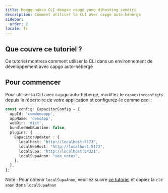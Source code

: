```yaml
---
title: Menggunakan CLI dengan capgo yang dihosting sendiri
description: Comment utiliser la CLI avec capgo auto-hébergé
sidebar:
  order: 2
locale: fr
---
```


## Que couvre ce tutoriel ?

Ce tutoriel montrera comment utiliser la CLI dans un environnement de développement avec capgo auto-hébergé

## Pour commencer

Pour utiliser la CLI avec capgo auto-hébergé, modifiez le `capacitorconfigts` depuis le répertoire de votre application et configurez-le comme ceci :

```ts
const config: CapacitorConfig = {
  appId: 'comdemoapp',
  appName: 'demoApp',
  webDir: 'dist',
  bundledWebRuntime: false,
  plugins: {
    CapacitorUpdater : {
      localHost: "http://localhost:5173",
      localWebHost: "http://localhost:5173",
      localSupa: "http://localhost:54321",
      localSupaAnon: "see_notes",
    },
  },
};
```

Note : Pour obtenir `localSupaAnon`, veuillez suivre [ce tutoriel](/docs/self-hosted/local-dev/getting-started/) et copiez la `clé anon` dans `localSupaAnon`